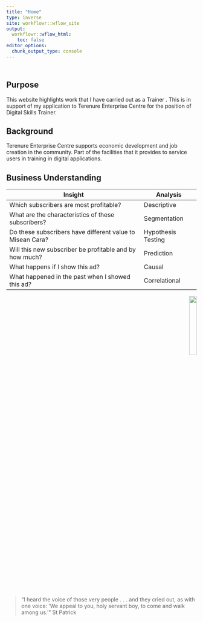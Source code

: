 ```yaml
---
title: "Home"
type: inverse
site: workflowr::wflow_site
output:
  workflowr::wflow_html:
    toc: false
editor_options:
  chunk_output_type: console
---
```


<div class="row" style="padding-top: 10px;">

## Purpose

::: col-sm-6
This website highlights work that I have carried out as a Trainer . This is in support of my application to Terenure Enterprise Centre for the position of Digital Skills Trainer.

## Background

Terenure Enterprise Centre supports economic development and job creation in the community. Part of the facilities that it provides to service users in training in digital applications.

## Business Understanding

| Insight                                                   | Analysis           |
|---------------------------------------------------|---------------------|
| Which subscribers are most profitable?                    | Descriptive        |
| What are the characteristics of these subscribers?        | Segmentation       |
| Do these subscribers have different value to Misean Cara? | Hypothesis Testing |
| Will this new subscriber be profitable and by how much?   | Prediction         |
| What happens if I show this ad?                           | Causal             |
| What happened in the past when I showed this ad?          | Correlational      |
:::

<div class="col-sm-6">

::: {style="text-align: right;"}
<img src="./images/corporate-finance-inst.png" width="20%"/>
:::

> "I heard the voice of those very people . . . and they cried out, as with one voice: 'We appeal to you, holy servant boy, to come and walk among us.'" St Patrick
